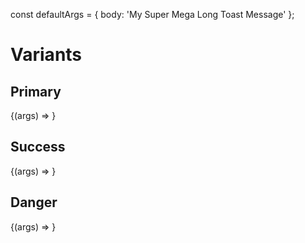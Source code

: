 const defaultArgs = { body: 'My Super Mega Long Toast Message' };

<Meta title="Components/Toast" component={Toast} />

# Variants

## Primary

<Canvas>
  <Story
    name="Primary"
    args={{ variant: ToastVariants.PRIMARY, ...defaultArgs }}
  >
    {(args) => <Toast {...args} />}
  </Story>
</Canvas>

<ArgsTable story="Primary" />

## Success

<Canvas>
  <Story
    name="Success"
    args={{ variant: ToastVariants.SUCCESS, ...defaultArgs }}
  >
    {(args) => <Toast {...args} />}
  </Story>
</Canvas>

<ArgsTable story="Success" />

## Danger

<Canvas>
  <Story name="Danger" args={{ variant: ToastVariants.DANGER, ...defaultArgs }}>
    {(args) => <Toast {...args} />}
  </Story>
</Canvas>

<ArgsTable story="Danger" />
